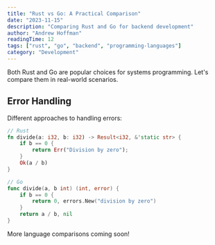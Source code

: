 ```yaml
---
title: "Rust vs Go: A Practical Comparison"
date: "2023-11-15"
description: "Comparing Rust and Go for backend development"
author: "Andrew Hoffman"
readingTime: 12
tags: ["rust", "go", "backend", "programming-languages"]
category: "Development"
---
```


Both Rust and Go are popular choices for systems programming. Let's compare them in real-world scenarios.

## Error Handling

Different approaches to handling errors:

```rust
// Rust
fn divide(a: i32, b: i32) -> Result<i32, &'static str> {
    if b == 0 {
        return Err("Division by zero");
    }
    Ok(a / b)
}
```

```go
// Go
func divide(a, b int) (int, error) {
    if b == 0 {
        return 0, errors.New("division by zero")
    }
    return a / b, nil
}
```

More language comparisons coming soon!
